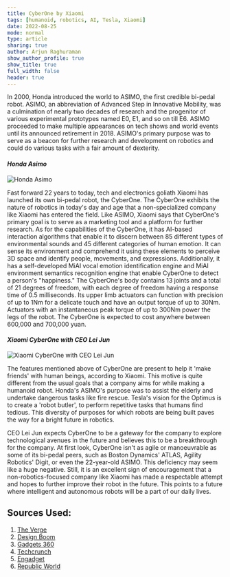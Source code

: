 ```yaml
---
title: CyberOne by Xiaomi
tags: [humanoid, robotics, AI, Tesla, Xiaomi]
date: 2022-08-25
mode: normal
type: article
sharing: true
author: Arjun Raghuraman
show_author_profile: true
show_title: true
full_width: false
header: true
---
```


In 2000, Honda introduced the world to ASIMO, the first credible bi-pedal robot. ASIMO, an abbreviation of Advanced Step in Innovative Mobility, was a culmination of nearly two decades of research and the progenitor of various experimental prototypes named E0, E1, and so on till E6. ASIMO proceeded to make multiple appearances on tech shows and world events until its announced retirement in 2018. ASIMO's primary purpose was to serve as a beacon for further research and development on robotics and could do various tasks with a fair amount of dexterity.

#### _Honda Asimo_

<Image
  src="/static/images/blog/august/arjun/asimo.jpg"
  alt="Honda Asimo"
  width={800}
  height={600}
/>

Fast forward 22 years to today, tech and electronics goliath Xiaomi has launched its own bi-pedal robot, the CyberOne. The CyberOne exhibits the nature of robotics in today's day and age that a non-specialized company like Xiaomi has entered the field. Like ASIMO, Xiaomi says that CyberOne's primary goal is to serve as a marketing tool and a platform for further research. As for the capabilities of the CyberOne, it has AI-based interaction algorithms that enable it to discern between 85 different types of environmental sounds and 45 different categories of human emotion. It can sense its environment and comprehend it using these elements to perceive 3D space and identify people, movements, and expressions. Additionally, it has a self-developed MiAI vocal emotion identification engine and MiAI environment semantics recognition engine that enable CyberOne to detect a person's "happiness." The CyberOne's body contains 13 joints and a total of 21 degrees of freedom, with each degree of freedom having a response time of 0.5 milliseconds. Its upper limb actuators can function with precision of up to 1Nm for a delicate touch and have an output torque of up to 30Nm. Actuators with an instantaneous peak torque of up to 300Nm power the legs of the robot. The CyberOne is expected to cost anywhere between 600,000 and 700,000 yuan.

#### _Xiaomi CyberOne with CEO Lei Jun_

<Image
  src="/static/images/blog/august/arjun/cyberone.jpg"
  alt="Xiaomi CyberOne with CEO Lei Jun"
  width={800}
  height={600}
/>

The features mentioned above of CyberOne are present to help it 'make friends' with human beings, according to Xiaomi. This motive is quite different from the usual goals that a company aims for while making a humanoid robot. Honda's ASIMO's purpose was to assist the elderly and undertake dangerous tasks like fire rescue. Tesla's vision for the Optimus is to create a 'robot butler', to perform repetitive tasks that humans find tedious. This diversity of purposes for which robots are being built paves the way for a bright future in robotics.

CEO Lei Jun expects CyberOne to be a gateway for the company to explore technological avenues in the future and believes this to be a breakthrough for the company. At first look, CyberOne isn't as agile or manoeuvrable as some of its bi-pedal peers, such as Boston Dynamics' ATLAS, Agility Robotics' Digit, or even the 22-year-old ASIMO. This deficiency may seem like a huge negative. Still, it is an excellent sign of encouragement that a non-robotics-focused company like Xiaomi has made a respectable attempt and hopes to further improve their robot in the future. This points to a future where intelligent and autonomous robots will be a part of our daily lives.

## Sources Used:

1. [The Verge](https://www.theverge.com/2022/8/16/23307808/xiaomi-cyberone-humanoid-robot-tesla-optimus-bot-specs-compariso)
2. [Design Boom](https://www.designboom.com/technology/xiaomi-humanoid-robot-cyberone-artificial-intelligence-08-15-2022/)
3. [Gadgets 360](https://gadgets360.com/smart-home/news/xiaomi-cyberone-unveiled-specifications-humanoid-bionic-robot-oled-display-features-3249173)
4. [Techcrunch](https://techcrunch.com/2022/08/11/meet-xiaomis-new-humanoid-robot-cyberone/)
5. [Engadget](https://www.engadget.com/xiaomi-cyberone-robot-143545207.html)
6. [Republic World](https://www.republicworld.com/technology-news/science/elon-musk-says-people-will-be-blown-away-by-tesla-optimus-robot-set-to-unveil-on-sept-30-articleshow.html#:~:text=During%20the%20Cyber%20Rodeo%20event,bring%20an%20age%20of%20abundance%22.)
